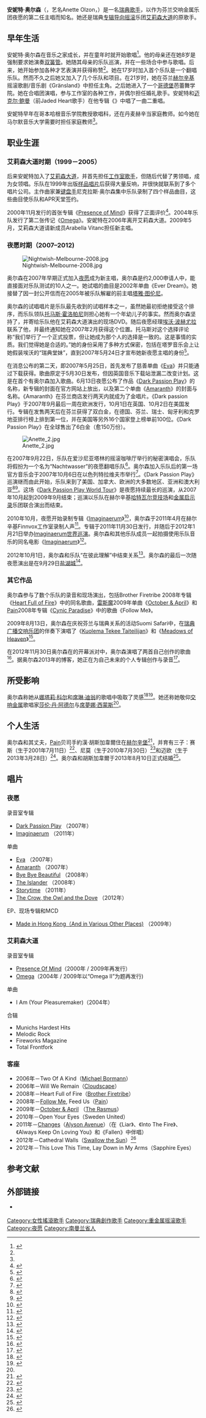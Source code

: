 {{NoteTA
| 1=zh-cn:夜愿; zh-tw:日暮頌歌;
}}
{{Infobox musical artist
| name = 安妮特·奥尔森
| image = Anette Olzon 2009.jpg
| caption =
| background = solo_singer
| Birth_name = Anette Ingegerd Olsson
| birth_date = {{Birth date and age|1971|6|21|df=y}}
| birth_place = [[瑞典|瑞典]][[卡特琳娜霍尔姆|卡特琳娜霍尔姆]]
| instrument = [[人聲|人聲]]、[[双簧管|双簧管]]
| genre = [[交响金属|交响金属]]、[[专辑导向摇滚|AOR]]、[[另类摇滚|另类摇滚]]、[[原音乐|原音乐]]
| occupation = [[歌手|歌手]]、[[音乐家|音乐家]]
| years_active = 1988－
| associated_acts = [[夜愿|夜愿]]、[[艾莉森大道|艾莉森大道]]、[[Pain_(音乐团体)|Pain]]、[[迈克尔·鲍曼|迈克尔·鲍曼]]、[[Brother_Firetribe|Brother Firetribe]]、[[雷斯魔|雷斯魔]]、Sweden United、[[Swallow_the_Sun|Swallow the Sun]]
| website = {{URL|www.anette-olzon.com/}}
}}
'''安妮特·奥尔森'''（{{lang-sv|Anette Ingegerd Olsson}}，艺名Anette Olzon，{{bd|1971年|6月21日|catIdx=A}}）是一名[[瑞典|瑞典]][[歌手|歌手]]，以作为芬兰交响金属乐团夜愿的第二任主唱而知名。她还是瑞典[[专辑导向摇滚|专辑导向摇滚]]乐团[[艾莉森大道|艾莉森大道]]的原歌手。

== 早年生活 ==

安妮特·奥尔森在音乐之家成长，并在童年时就开始歌唱<ref name="Olzon Fact File">{{cite web|url=http://www.nightwish.com/en/band/members/facts?id=16|title=Olzon Fact File|accessdate=2009-10-16|work=|publisher=Nightwish.com|archiveurl=https://web.archive.org/web/20091125001029/http://www.nightwish.com/en/band/members/facts?id=16|archivedate=2009-11-25|deadurl=yes}}</ref>。他的母亲还在她8岁是强制要求她演奏[[双簧管|双簧管]]。她随其母亲的乐队巡演，并在一些场合中参与歌唱。后来，她开始参加各种才艺表演并获得称赞<ref name="Olzon Fact File" />。她在17岁时加入首个乐队是一个翻唱乐队。然而不久之后她又加入了几个乐队和项目。在21岁时，她在芬兰[[赫尔辛基|赫尔辛基]]摇滚歌剧/音乐剧《Gränsland》中担任主角。之后她进入了一个[[哥德堡|哥德堡]]芭蕾舞学院。她在合唱团演唱，参与工作室的各种工作，并偶尔担任婚礼歌手。安妮特和[[迈克尔·鲍曼|迈克尔·鲍曼]]（前Jaded Heart歌手）在他专辑《{{le|Conspiracy (迈克尔·鲍曼专辑)|Conspiracy_(Michael_Bormann_album)|Conspiracy}}》中唱了一曲二重唱。

安妮特早年在哥本哈根音乐学院教授歌唱科，还在丹麦赫辛当家庭教师。如今她在马尔默音乐大学需要时担任家庭教师<ref name="Olzon Fact File" />。

== 职业生涯 ==

=== 艾莉森大道时期（1999－2005） ===

后来安妮特加入了[[艾莉森大道|艾莉森大道]]，并首先担任[[工作室音乐家|工作室歌手]]，但随后代替了男领唱，成为女领唱。乐队在1999年出版[[样品唱片|样品唱片]]后获得大量反响，并很快就联系到了多个唱片公司。主作曲家兼[[音乐键盘|键盘手]]尼克拉斯·奥尔森集中乐队录制了四个样品曲目，这些曲目使乐队和APR天堂签约。

2000年11月发行的首张专辑《[[Presence_of_Mind|Presence of Mind]]》获得了正面评价<ref name="presence">{{cite web|url=http://www.alysonavenue.se/ourstory.php|title=Alyson Avenue: Our Story|accessdate=2009-10-16|work=|publisher=Alysonavenue.se|deadurl=yes|archiveurl=https://web.archive.org/web/20090602050754/http://www.alysonavenue.se/ourstory.php|archivedate=2009-06-02}}</ref>。2004年乐队发行了第二张传记《[[Omega_(艾莉森大道专辑)|Omega]]》。安妮特在2006年离开艾莉森大道。2009年5月，艾莉森大道请新成员Arabella Vitanc担任新主唱。

=== 夜愿时期（2007–2012) ===

[[Image:Nightwish-Melbourne-2008.jpg|thumb]]

奥尔森在2007年早期正式加入[[夜愿|夜愿]]成为新主唱，奥尔森是约2,000申请人中，能直接面对乐队测试的10人之一。她试唱的曲目是2002年单曲《Ever Dream》。她接替了因一封公开信而在2005年被乐队解雇的前主唱[[塔雅·图伦尼|塔雅·图伦尼]]。

奥尔森的试唱唱片是乐队最先收到的试唱样本之一，虽然她最初拒绝接受这个排序，而乐队领队[[托马斯·霍洛帕尼|托马斯·霍洛帕尼]]则担心她有一个年幼儿子的事实。然而奥尔森坚持了，并寄给乐队他在艾莉森大道演出的现场DVD。随后夜愿经理[[埃沃·波赫尤拉|埃沃·波赫尤拉]]联系了他，并最终通知她在2007年2月获得这个位置。托马斯对这个选择评论称“我们举行了一个正式投票，但让她成为那个人的选择是一致的。这是事情的实质。我们觉得她是合适的。”她的身份采用了多种方式保密，包括在塔罗音乐会上让她假装埃沃的“瑞典堂妹”，直到2007年5月24日才宣布她新夜愿主唱的身份<ref>{{cite web | url=http://nightwish.com/en/news?month=5&year=2007#807 | title=The new singer | publisher=Nightwish | date=2007-05-24 | accessdate=2013-06-24 | archive-url=https://web.archive.org/web/20131215035110/http://nightwish.com/en/news?month=5&year=2007#807 | archive-date=2013-12-15 | dead-url=yes }}</ref>。

在消息公布的第二天，即2007年5月25日，首先发布了慈善单曲《[[Eva_(歌曲)|Eva]]》并只能通过下载获得。歌曲原定于5月30日发布，但因英国音乐下载站泄漏二改变计划。这是在首个有奥尔森加入歌曲。6月13日夜愿公布了作品《[[Dark_Passion_Play|Dark Passion Play]]》的名称，新专辑的封面在官方网站上放出，以及第二个单曲《[[Amaranth|Amaranth]]》的封面与名称。《Amaranth》在芬兰商店发行两天内就成为了金唱片。《Dark passion Play》于2007年9月最后一周在欧洲发行，10月1日在英国、10月2日在美国发行。专辑在发售两天后在芬兰获得了双白金，在德国、芬兰、瑞士、匈牙利和克罗地亚排行榜上排到第一位，并在美国等另外16个国家登上榜单前100位。《Dark Passion Play》在全球售出了6白金（愈150万份）。

[[File:Anette_2.jpg|thumb]]

在2007年9月22日，乐队在爱沙尼亚塔林的摇滚咖啡厅举行的秘密演唱会，乐队将假扮为一个名为“Nachtwasser”的夜愿翻唱乐队<ref>{{cite news|publisher=Blabbermouth.net|url=http://www.roadrunnerrecords.com/blabbermouth.net/news.aspx?mode=Article&newsitemID=81338|title=Nightwish performs secret gig in Estonia|date=September 23, 2007|accessdate=2007-10-07|archiveurl=https://web.archive.org/web/20071011071711/http://roadrunnerrecords.com/blabbermouth.net/news.aspx?mode=Article&newsitemID=81338|archivedate=2007-10-11|deadurl=no}}</ref>。奥尔森加入乐队后的第一场官方音乐会于2007年10月6日在以色列特拉维夫市举行<ref>{{cite news|publisher=Blabbermouth.net|url=http://www.roadrunnerrecords.com/blabbermouth.net/news.aspx?mode=Article&newsitemID=82280|title=Nightwish performs first official concert with new singer|date=October 7, 2007|accessdate=2007-10-07|archiveurl=https://web.archive.org/web/20071011004826/http://www.roadrunnerrecords.com/blabbermouth.net/news.aspx?mode=Article&newsitemID=82280|archivedate=2007-10-11|deadurl=no}}</ref>。《Dark Passion Play》巡演继而由此开始，乐队来到了美国、加拿大、欧洲的大多数地区、亚洲和澳大利亚<ref>{{cite web|url=http://nightwish.com/en/band/tour|title=Nightwish – Tour Info|publisher=Nightwish.com|accessdate=2007-10-07|archiveurl=https://web.archive.org/web/20071011191412/http://www.nightwish.com/en/band/tour|archivedate=2007-10-11|deadurl=yes}}</ref><ref>{{cite news|publisher=Blabbermouth.net|url=http://www.roadrunnerrecords.com/blabbermouth.net/news.aspx?mode=Article&newsitemID=82169|title=Nightwish Australian tour dates announced|date=October 5, 2007|accessdate=2007-10-07|archiveurl=https://web.archive.org/web/20071011084519/http://roadrunnerrecords.com/blabbermouth.net/news.aspx?mode=Article&newsitemID=82169|archivedate=2007-10-11|deadurl=no}}</ref>。这场《[[Dark_Passion_Play_World_Tour|Dark Passion Play World Tour]]》是夜愿持续最长的巡演，从2007年10月起到2009年9月结束；巡演以乐队在赫尔辛基[[哈特瓦尔竞技场|哈特瓦尔竞技场]]和[[金属启示录|金属启示录]]乐团联合演出而结束。

2010年10月，夜愿开始录制专辑《[[Imaginaerum|Imaginaerum]]》<ref>{{cite web |author=Nightwish |url=http://nightwish.com/en/news?month=10&year=2010#1536 |title=Nightwish - The Official Website |publisher=Nightwish.com |date=2010-10-15 |accessdate=2013-06-24 |archive-url=https://web.archive.org/web/20140525200328/http://nightwish.com/en/news?month=10&year=2010#1536 |archive-date=2014-05-25 |dead-url=yes }}</ref>，奥尔森于2011年4月在赫尔辛基Finnvox工作室录制人声<ref>{{citation |url=http://nightwish.com/en/band/reports?c=21 |archiveurl=https://web.archive.org/web/20111027122514/http://nightwish.com/en/band/reports?c=21 |archivedate=2011-10-27 |title=Nightwish - The Official Website |accessdate=2013-06-24 |deadurl=yes }}</ref>。专辑于2011年11月30日发行，并随后于2012年1月21日举办[[Imaginaerum世界巡演|Imaginaerum世界巡演]]。奥尔森和其他乐队成员一起拍摄使用乐队音乐的同名电影《[[Imaginaerum_(电影)|Imaginaerum]]》<ref>{{citation |url=http://www.imdb.com/title/tt1959409/ |archiveurl=https://web.archive.org/web/20130614232501/http://www.imdb.com/title/tt1959409/ |archivedate=2013-06-14 |title=Imaginaerum  (2012) - IMDb |accessdate=2013-06-24 |deadurl=yes }}</ref>。

2012年10月1日，奥尔森和乐队“在彼此理解”中结束关系<ref>{{cite web |author=Nightwish |url=http://nightwish.com/en/news?month=10&year=2012#2187 |title=Nightwish - The Official Website |publisher=Nightwish.com |date=2012-10-01 |accessdate=2013-06-24 |archive-url=https://web.archive.org/web/20130625170454/http://nightwish.com/en/news?month=10&year=2012#2187 |archive-date=2013-06-25 |dead-url=yes }}</ref>。奥尔森的最后一次随夜愿演出是在9月29日[[盐湖城|盐湖城]]<ref>{{citation |url=http://www.setlist.fm/setlist/nightwish/2012/the-complex-salt-lake-city-ut-3ddd1e7.html |archiveurl=https://web.archive.org/web/20121010000754/http://www.setlist.fm/setlist/nightwish/2012/the-complex-salt-lake-city-ut-3ddd1e7.html |archivedate=2012-10-10 |title=Nightwish Concert Setlist at The Complex, Salt Lake City on September 29, 2012 | setlist.fm |accessdate=2013-06-24 |deadurl=yes }}</ref>。

=== 其它作品 ===

奥尔森参与了数个乐队的录音和现场演出，包括Brother Firetribe 2008年专辑《[[Heart_Full_of_Fire|Heart Full of Fire]]》中的同名歌曲，[[雷斯魔|雷斯魔]]2009年单曲《[[October_&_April|October & April]]》和[[Pain_(音乐团体)|Pain]]2008年专辑《[[Cynic_Paradise|Cynic Paradise]]》中的歌曲《Follow Me》。

2009年8月13日，奥尔森在庆祝芬兰与瑞典关系的活动Suomi Safari中，在[[瑞典广播交响乐团|瑞典广播交响乐团]]的伴奏下演唱了《[[Kuolema_Tekee_Taiteilijan|Kuolema Tekee Taiteilijan]]》和《[[Dark_Passion_Play#Track_listing|Meadows of Heaven]]》<ref>{{cite news|publisher=Blabbermouth.net|url=http://www.blabbermouth.net/news.aspx?mode=Article&newsitemID=126033|title=NIGHTWISH Singer ANETTE OLZON Taps MADONNA/CELINE DION Songwriter For Solo Album|date=August 28, 2009|accessdate=2013-06-24|6=|deadurl=no|archive-date=2013-06-25|archive-url=https://web.archive.org/web/20130625163037/http://www.blabbermouth.net/news.aspx?mode=Article&newsitemID=126033}}</ref>。

在2012年11月30日奥尔森在{{le|赫尔辛堡竞技场|Helsingborg Arena}}的开幕派对中，奥尔森演唱了两首自己创作的歌曲<ref>{{cite news|publisher=Blabbermouth.net|url=http://blabbermouth.net/news.aspx?mode=Article&newsitemID=185211|title=Ex-NIGHTWISH Singer Performs At Helsingborg Arena Opening Ceremony: More Video Footage|date=January 22, 2013|accessdate=2013-06-24|archiveurl=https://web.archive.org/web/20130530145449/http://blabbermouth.net/news.aspx?mode=Article&newsitemID=185211|archivedate=2013-05-30|deadurl=no}}</ref>。据奥尔森2013年的博客，她正在为自己未来的个人专辑创作与录音<ref>{{cite web |author=Anette Olzon |url=http://anetteolzon2.blogspot.co.uk/2013/06/studio-yesterday.html |title=AnetteOlzons blog: Studio yesterday |publisher=Anetteolzon2.blogspot.com |date=2013-06-14 |accessdate=2013-06-24 |archive-date=2013-06-25 |archive-url=https://web.archive.org/web/20130625164011/http://anetteolzon2.blogspot.co.uk/2013/06/studio-yesterday.html |dead-url=no }}</ref>。

== 所受影响 ==

奥尔森称她从[[娜塔莉·科尔|娜塔莉·科尔]]和[[席琳·迪翁|席琳·迪翁]]的歌唱中吸取了灵感<ref>{{cite web |author=Anette Olzon |url=http://anette-olzon.blogspot.co.uk/2009/08/my-inspirations-in-singing.html |title=Anette Olzon Blog: My inspirations in singing |publisher=Anette-olzon.blogspot.com |date=2009-08-07 |accessdate=2013-06-24 |archive-date=2014-11-10 |archive-url=https://web.archive.org/web/20141110214857/http://anette-olzon.blogspot.co.uk/2009/08/my-inspirations-in-singing.html |dead-url=no }}</ref><ref name=autogenerated1>{{cite news|publisher=Blabbermouth.net|url=http://www.blabbermouth.net/news.aspx?mode=Article&newsitemID=79437|title=NIGHTWISH Singer: Dark Passion Play Is Heaviest Album Band Has Ever Done|date=August 24, 2007|accessdate=2013-06-24| deadurl= no}}</ref>。她还称她敬仰[[交响金属|交响金属]]歌唱家[[莎伦·丹·阿德尔|莎伦·丹·阿德尔]]与[[席夢娜·西蒙斯|席夢娜·西蒙斯]]<ref name=autogenerated1 />。

== 个人生活 ==

奥尔森和其丈夫，[[Pain_(音乐团体)|Pain]]贝司手約漢·胡斯加韋爾住在[[赫尔辛堡|赫尔辛堡]]<ref>{{citation |url=http://nightwish.com/en/band/members?id=1 |archiveurl=https://web.archive.org/web/20130412163022/http://nightwish.com/en/band/members?id=1 |archivedate=2013-04-12 |title=Nightwish - The Official Website |accessdate=2013-06-24 |deadurl=yes }}</ref>，并育有三子：赛斯（生于2001年7月11日）<ref>{{cite web |author=Anette Olzon |url=http://anette-olzon.blogspot.co.uk/2011/07/happy-birthday-my-dearest-seth.html |title=Anette Olzon Blog: Happy Birthday my dearest Seth!!! |publisher=Anette-olzon.blogspot.com |date=2011-07-11 |accessdate=2013-06-24 |archive-date=2015-05-25 |archive-url=https://archive.is/20150525165156/http://anette-olzon.blogspot.co.uk/2011/07/happy-birthday-my-dearest-seth.html |dead-url=no }}</ref>、尼莫（生于2010年7月30日）<ref>{{cite web |author=Anette Olzon |url=http://anette-olzon.blogspot.com/2010/07/child-is-born.html |title=Anette Olzon Blog: A child is born..... |publisher=Anette-olzon.blogspot.com |date=2010-07-10 |accessdate=2013-06-24 |archive-date=2010-10-26 |archive-url=https://web.archive.org/web/20101026083518/http://anette-olzon.blogspot.com/2010/07/child-is-born.html |dead-url=no }}</ref>和迈欧（生于2013年3月28日）<ref>{{cite web |author=Anette Olzon |url=http://anetteolzon2.blogspot.com/2013/03/our-son-mio-is-here.html |title=Anette Olzons blog: Our son Mio is here;=） |publisher=Anetteolzon2.blogspot.com |date=2013-03-29 |accessdate=2013-06-24 |archive-date=2013-12-22 |archive-url=https://web.archive.org/web/20131222020247/http://anetteolzon2.blogspot.com/2013/03/our-son-mio-is-here.html |dead-url=no }}</ref>。奥尔森和胡斯加韋爾于2013年8月10日正式结婚<ref>{{cite web|url=http://anetteolzon2.blogspot.com/2013/08/yes-we-did-it.html|title=AnetteOlzon´s blog: Yes we did it;=)|publisher=Anette-olzon.blogspot.com|date=2013-08-11|accessdate=2013-09-08|archive-date=2013-12-18|archive-url=https://web.archive.org/web/20131218103144/http://anetteolzon2.blogspot.com/2013/08/yes-we-did-it.html|dead-url=no}}</ref>。

== 唱片 ==

=== 夜愿 ===

; 录音室专辑
* [[Dark_Passion_Play|Dark Passion Play]] （2007年）
* [[Imaginaerum|Imaginaerum]] （2011年）

; 单曲
* [[Eva_(歌曲)|Eva]] （2007年）
* [[Amaranth|Amaranth]] （2007年）
* [[Bye_Bye_Beautiful|Bye Bye Beautiful]] （2008年）
* [[The_Islander_(歌曲)|The Islander]] （2008年）
* [[Storytime_(歌曲)|Storytime]] （2011年）
* [[The_Crow,_the_Owl_and_the_Dove|The Crow, the Owl and the Dove]] （2012年）

; EP、现场专辑和MCD
* [[Made_in_Hong_Kong（And_in_Various_Other_Places)|Made in Hong Kong（And in Various Other Places)]] （2009年）

=== 艾莉森大道 ===

; 录音室专辑
* [[Presence_Of_Mind_(艾莉森大道专辑)|Presence Of Mind]]（2000年 / 2009年再发行）
* [[Omega_(艾莉森大道专辑)|Omega]]（2004年 / 2009年以“Omega II”为题再发行)
; 单曲
* I Am (Your Pleasuremaker)（2004年）
; 合辑
* Munichs Hardest Hits
* Melodic Rock
* Fireworks Magazine
* Total Frontfork

=== 客座 ===

* 2006年－Two Of A Kind（[[Michael_Bormann|Michael Bormann]]）
* 2006年－Will We Remain（[[Cloudscape|Cloudscape]]）
* 2008年－Heart Full of Fire（[[Brother_Firetribe|Brother Firetribe]]）
* 2008年－[[Follow_Me_(Pain歌曲)|Follow Me]], Feed Us（[[Pain_(瑞典乐队)|Pain]]）
* 2009年－[[October_&_April|October & April]] （[[The_Rasmus|The Rasmus]]）
* 2010年－Open Your Eyes（Sweden United）
* 2011年－[[Changes（艾莉森大道专辑）|Changes]]（[[Alyson_Avenue|Alyson Avenue]]）（在《Liar》、《Into The Fire》、《Always Keep On Loving You》和《Fallen》中伴唱）
* 2012年－Cathedral Walls（[[Swallow_the_Sun|Swallow the Sun]]）<ref>{{cite web |author=Anette Olzon |url=http://anette-olzon.blogspot.com/2011/11/swallow-sun-co-lab.html |title=Anette Olzon Blog: Swallow the sun co-lab |publisher=Anette-olzon.blogspot.com |date=2011-11-09 |accessdate=2012-01-09 |archive-date=2014-02-26 |archive-url=https://web.archive.org/web/20140226162145/http://anette-olzon.blogspot.com/2011/11/swallow-sun-co-lab.html |dead-url=no }}</ref>
* 2012年－This Love This Time, Lay Down in My Arms（Sapphire Eyes）

== 参考文献 ==
{{Reflist|2}}

== 外部链接 ==

{{commons|Anette Olzon}}
* {{Official website|http://www.anette-olzon.com/}} {{en icon}}

{{Nightwish}}
{{Authority control}}

{{DEFAULTSORT:Olzon, Anette}}
[[Category:女性搖滾歌手|Category:女性搖滾歌手]]
[[Category:瑞典創作歌手|Category:瑞典創作歌手]]
[[Category:重金属摇滚歌手|Category:重金属摇滚歌手]]
[[Category:夜愿|Category:夜愿]]
[[Category:南曼兰省人|Category:南曼兰省人]]